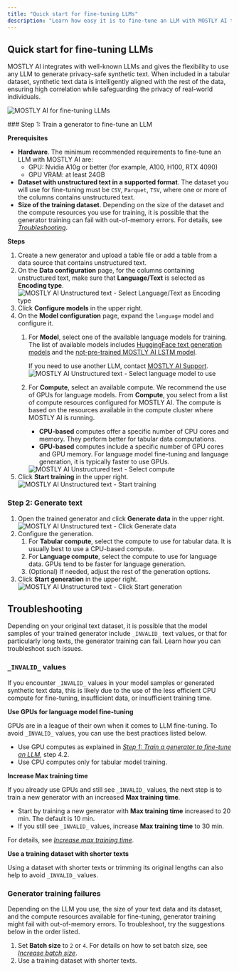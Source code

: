 ```yaml
---
title: "Quick start for fine-tuning LLMs"
description: "Learn how easy it is to fine-tune an LLM with MOSTLY AI to train and generate unstructured synthetic text data."
---
```



## Quick start for fine-tuning LLMs

MOSTLY AI integrates with well-known LLMs and gives the flexibility to use any LLM to generate privacy-safe synthetic text. When included in a tabular dataset, synthetic text data is intelligently aligned with the rest of the data, ensuring high correlation while safeguarding the privacy of real-world individuals.

<Image
    src="/docimages/quickstart/unstructured-text/splash-unstructured-text.webp"
    alt="MOSTLY AI for fine-tuning LLMs"
    width={800}
    height={300}
/>

<Steps>
### Step 1: Train a generator to fine-tune an LLM

**Prerequisites**

* **Hardware**. The minimum recommended requirements to fine-tune an LLM with MOSTLY AI are:
    * GPU: Nvidia A10g or better (for example, A100, H100, RTX 4090)
    * GPU VRAM: at least 24GB
* **Dataset with unstructured text in a supported format**. The dataset you will use for fine-tuning must be `CSV`, `Parquet`, `TSV`, where one or more of the columns contains unstructured text.
* **Size of the training dataset**. Depending on the size of the dataset and the compute resources you use for training, it is possible that the generator training can fail with out-of-memory errors. For details, see [_Troubleshooting_](#troubleshooting).

**Steps**

1. Create a new generator and upload a table file or add a table from a data source that contains unstructured text.
2. On the **Data configuration** page, for the columns containing unstructured text, make sure that **Language/Text** is selected as **Encoding type**.
    <Image
        src="/docimages/quickstart/unstructured-text/01-generator-configuration-01-select-language-text.webp"
        alt="MOSTLY AI Unstructured text - Select Language/Text as Encoding type"
        width={800}
        height={300}
    />
3. Click **Configure models** in the upper right.
4. On the **Model configuration** page, expand the `language` model and configure it.
    1. For **Model**, select one of the available language models for training.
        <CustomCallout>
        The list of available models includes [HuggingFace text generation models](/generators/configure/set-encoding-types#huggingface-text-models) and the [not-pre-trained MOSTLY AI LSTM model](/generators/configure/set-encoding-types#mostly-ai-lstm).

        If you need to use another LLM, contact [MOSTLY AI Support](mailto:support@mostly.ai).
        </CustomCallout>
        <Image
            src="/docimages/quickstart/unstructured-text/01-generator-configuration-02-select-language-model.webp"
            alt="MOSTLY AI Unstructured text - Select language model to use"
            width={800}
            height={300}
        />
    2. For **Compute**, select an available compute. We recommend the use of GPUs for language models.
        <CustomCallout>
        From **Compute**, you select from a list of compute resources configured for MOSTLY AI. The compute is based on the resources available in the compute cluster where MOSTLY AI is running.

        * **CPU-based** computes offer a specific number of CPU cores and memory. They perform better for tabular data computations.
        * **GPU-based** computes include a specific number of GPU cores and GPU memory. For language model fine-tuning and language generation, it is typically faster to use GPUs.
        </CustomCallout>
        <Image
            src="/docimages/quickstart/unstructured-text/01-generator-configuration-03-select-compute.webp"
            alt="MOSTLY AI Unstructured text - Select compute"
            width={800}
            height={300}
        />
5. Click **Start training** in the upper right.
    <Image
        src="/docimages/quickstart/unstructured-text/01-generator-configuration-04-click-start-training.webp"
        alt="MOSTLY AI Unstructured text - Start training"
        width={800}
        height={300}
    />

### Step 2: Generate text

1. Open the trained generator and click **Generate data** in the upper right.
    <Image
        src="/docimages/quickstart/unstructured-text/02-generate-unstructured-text-01-click-generate-data.webp"
        alt="MOSTLY AI Unstructured text - Click Generate data"
        width={800}
        height={300}
    />
2. Configure the generation.
    1. For **Tabular compute**, select the compute to use for tabular data. It is usually best to use a CPU-based compute.
    2. For **Language compute**, select the compute to use for language data. GPUs tend to be faster for language generation.
    3. (Optional) If needed, adjust the rest of the generation options.
3. Click **Start generation** in the upper right.
    <Image
        src="/docimages/quickstart/unstructured-text/02-generate-unstructured-text-02-click-start-generation.webp"
        alt="MOSTLY AI Unstructured text - Click Start generation"
        width={800}
        height={300}
    />

</Steps>

## Troubleshooting

Depending on your original text dataset, it is possible that the model samples of your trained generator include `_INVALID_` text values, or that for particularly long texts, the generator training can fail. Learn how you can troubleshoot such issues.

### `_INVALID_` values

If you encounter `_INVALID_` values in your model samples or generated synthetic text data, this is likely due to the use of the less efficient CPU compute for fine-tuning, insufficient data, or insufficient training time.

**Use GPUs for language model fine-tuning**

GPUs are in a league of their own when it comes to LLM fine-tuning. To avoid `_INVALID_` values, you can use the best practices listed below.

* Use GPU computes as explained in [_Step 1: Train a generator to fine-tune an LLM_](#step-1-train-a-generator-to-fine-tune-an-llm), step 4.2.
* Use CPU computes only for tabular model training.

**Increase Max training time**

If you already use GPUs and still see `_INVALID_` values, the next step is to train a new generator with an increased **Max training time**.

* Start by training a new generator with **Max training time** increased to 20 min. The default is 10 min.
* If you still see `_INVALID_` values, increase **Max training time** to 30 min.

For details, see [_Increase max training time_](/generators/configure/improve-model-accuracy#use-the-accuracy-preset-to-increase-training-time).

**Use a training dataset with shorter texts**

Using a dataset with shorter texts or trimming its original lengths can also help to avoid `_INVALID_` values.

### Generator training failures

Depending on the LLM you use, the size of your text data and its dataset, and the compute resources available for fine-tuning, generator training might fail with out-of-memory errors. To troubleshoot, try the suggestions below in the order listed.

1. Set **Batch size** to `2` or `4`. For details on how to set batch size, see [_Increase batch size_](/generators/configure/speed-up-training#increase-batch-size).
2. Use a training dataset with shorter texts.

